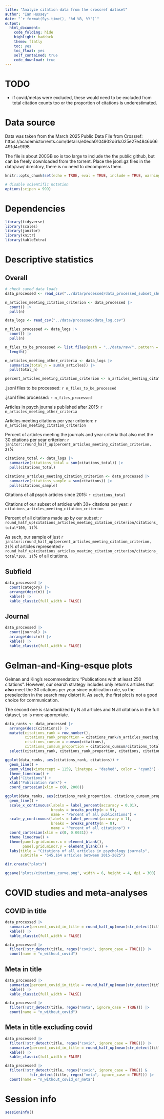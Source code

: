 ```yaml
---
title: "Analyze citation data from the crossref dataset"
author: "Ian Hussey"
date: "`r format(Sys.time(), '%d %B, %Y')`"
output:
  html_document:
    code_folding: hide
    highlight: haddock
    theme: flatly
    toc: yes
    toc_float: yes
    self_contained: true
    code_download: true
---
```


# TODO

- if covid/metas were excluded, these would need to be excluded from total citation counts too or the proportion of citations is underestimated.

# Data source

Data was taken from the March 2025 Public Data File from Crossref: https://academictorrents.com/details/e0eda0104902d61c025e27e4846b66491d4c9f98 

The file is about 200GB so is too large to include the the public github, but can be freely downloaded from the torrent. Place the jsonl.gz files in the data/raw/ directory, there is no need to decompress them.

```r
knitr::opts_chunk$set(echo = TRUE, eval = TRUE, include = TRUE, warning = FALSE, message = FALSE)

# disable scientific notation
options(scipen = 999) 
```

# Dependencies

```r

library(tidyverse)
library(scales)
library(janitor)
library(knitr)
library(kableExtra)

```

# Descriptive statistics

## Overall

```r

# check saved data loads
data_processed <- read_csv("../data/processed/data_processed_subset_shuffled.csv") 

n_articles_meeting_citation_criterion <- data_processed |>
  count() |>
  pull(n)

data_logs <- read_csv("../data/processed/data_log.csv")

n_files_processed <- data_logs |>
  count() |>
  pull(n)

n_files_to_be_processed <- list.files(path = "../data/raw/", pattern = "\\.jsonl\\.gz$", full.names = TRUE) |>
  length()

n_articles_meeting_other_criteria <- data_logs |>
  summarize(total_n = sum(n_articles)) |>
  pull(total_n)

percent_articles_meeting_citation_criterion <- n_articles_meeting_citation_criterion / n_articles_meeting_other_criteria * 100

```

.jsonl files to be processed: `r n_files_to_be_processed`

.jsonl files processed: `r n_files_processed`

Articles in psych journals published after 2015: `r n_articles_meeting_other_criteria`

Articles meeting citations per year criterion: `r n_articles_meeting_citation_criterion`

Percent of articles meeting the journals and year criteria that also met the 30 citations per year criterion: `r janitor::round_half_up(percent_articles_meeting_citation_criterion, 2)`%

```r

citations_total <- data_logs |>
  summarize(citations_total = sum(citations_total)) |>
  pull(citations_total)

citations_articles_meeting_citation_criterion <- data_processed |>
  summarize(citations_sample = sum(citations)) |>
  pull(citations_sample)

```

Citations of all psych articles since 2015: `r citations_total`

Citations of our subset of articles with 30+ citations per year: `r citations_articles_meeting_citation_criterion`

Percent of all citations made up by our subset: `r round_half_up(citations_articles_meeting_citation_criterion/citations_total*100, 1)`%

As such, our sample of just `r janitor::round_half_up(percent_articles_meeting_citation_criterion, 2)`% of articles represented `r round_half_up(citations_articles_meeting_citation_criterion/citations_total*100, 1)`% of all citations.

## Subfield

```r

data_processed |>
  count(category) |>
  arrange(desc(n)) |>
  kable() |>
  kable_classic(full_width = FALSE)

```

## Journal

```r

data_processed |>
  count(journal) |>
  arrange(desc(n)) |>
  kable() |>
  kable_classic(full_width = FALSE)

```

# Gelman-and-King-esque plots

Gelman and King's recommendation: "Publications with at least 250 citations". However, our search strategy includes only returns articles that **also** meet the 30 citations per year since publication rule, so the preselection in the search may distort it. As such, the first plot is not a good choice for communication. 

The second one is standardized by N all articles and N all citations in the full dataset, so is more appropriate.

```r

data_ranks <- data_processed |>
  arrange(desc(citations)) |>
  mutate(citations_rank = row_number(),
         citations_rank_proportion = citations_rank/n_articles_meeting_other_criteria,
         citations_cumsum = cumsum(citations),
         citations_cumsum_proportion = citations_cumsum/citations_total) |>
  select(citations_rank, citations_rank_proportion, citations, citations_cumsum, citations_cumsum_proportion)

ggplot(data_ranks, aes(citations_rank, citations)) +
  geom_line() +
  geom_vline(xintercept = 1159, linetype = "dashed", color = "cyan3") + # from data_ranks where citations >= 250
  theme_linedraw() +
  ylab("Citations") +
  xlab("Publication rank") +
  coord_cartesian(xlim = c(0, 2000))

ggplot(data_ranks, aes(citations_rank_proportion, citations_cumsum_proportion)) +
  geom_line() +
  scale_x_continuous(labels = label_percent(accuracy = 0.01),
                     breaks = breaks_pretty(n = 9),
                     name = "Percent of all publications") +
  scale_y_continuous(labels = label_percent(accuracy = 1),
                     breaks = breaks_pretty(n = 8),
                     name = "Percent of all citations") +
  coord_cartesian(xlim = c(0, 0.0031)) +
  theme_linedraw() +
  theme(panel.grid.minor.x = element_blank(),
        panel.grid.minor.y = element_blank()) +
  labs(title = "Citations of all articles in psychology journals", 
       subtitle = "645,164 articles between 2015-2025")

dir.create("plots")

ggsave("plots/citations_curve.png", width = 6, height = 4, dpi = 300)

```

# COVID studies and meta-analyses

## COVID in title

```r

data_processed |>
  summarize(percent_covid_in_title = round_half_up(mean(str_detect(title, regex("covid", ignore_case = TRUE)))*100, 1)) |>
  kable() |>
  kable_classic(full_width = FALSE)

data_processed |>
  filter(!str_detect(title, regex("covid", ignore_case = TRUE))) |>
  count(name = "n_without_covid")

```

## Meta in title

```r

data_processed |>
  summarize(percent_covid_in_title = round_half_up(mean(str_detect(title, regex("meta", ignore_case = TRUE)))*100, 1)) |>
  kable() |>
  kable_classic(full_width = FALSE)

data_processed |>
  filter(!str_detect(title, regex("meta", ignore_case = TRUE))) |>
  count(name = "n_without_covid")

```

## Meta in title excluding covid

```r

data_processed |>
  filter(!str_detect(title, regex("covid", ignore_case = TRUE))) |>
  summarize(percent_covid_in_title = round_half_up(mean(str_detect(title, regex("meta", ignore_case = TRUE)))*100, 1)) |>
  kable() |>
  kable_classic(full_width = FALSE)

data_processed |>
  filter(!str_detect(title, regex("covid", ignore_case = TRUE)) &
           !str_detect(title, regex("meta", ignore_case = TRUE))) |>
  count(name = "n_without_covid_or_meta")

```

# Session info

```r

sessionInfo()

```

